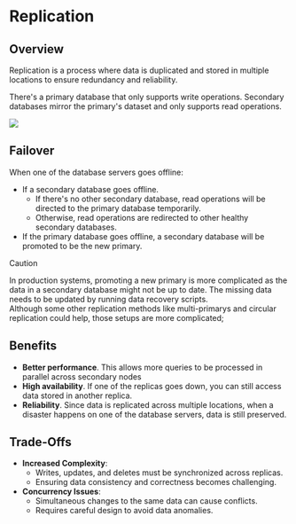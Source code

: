 # Replication

## Overview

Replication is a process where data is duplicated and stored in multiple locations to ensure redundancy and reliability.

There's a primary database that only supports write operations. Secondary databases mirror the primary's dataset and only supports read operations.

![](./replication/replication.drawio.svg)


## Failover

When one of the database servers goes offline:
- If a secondary database goes offline.
  - If there's no other secondary database, read operations will be directed to the primary database temporarily.
  - Otherwise, read operations are redirected to other healthy secondary databases.
- If the primary database goes offline, a secondary database will be promoted to be the new primary.

> [!CAUTION]
> In production systems, promoting a new primary is more complicated as the data in a secondary database might not be up to date. The missing data needs to be updated by running data recovery scripts.\
> Although some other replication methods like multi-primarys and circular replication could help, those setups are more complicated;


## Benefits

- **Better performance**. This allows more queries to be processed in parallel across secondary nodes
- **High availability**. If one of the replicas goes down, you can still access data stored in another replica.
- **Reliability**. Since data is replicated across multiple locations, when a disaster happens on one of the database servers, data is still preserved.


## Trade-Offs

- **Increased Complexity**:
  - Writes, updates, and deletes must be synchronized across replicas.
  - Ensuring data consistency and correctness becomes challenging.
- **Concurrency Issues**:
  - Simultaneous changes to the same data can cause conflicts.
  - Requires careful design to avoid data anomalies.
